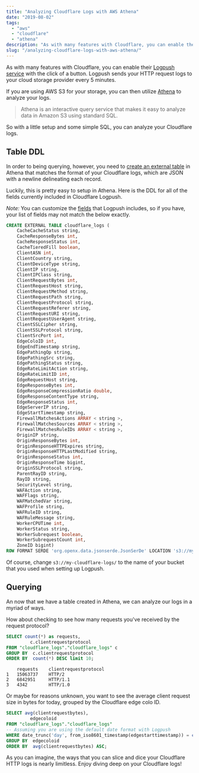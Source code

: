 ```yaml
---
title: "Analyzing Cloudflare Logs with AWS Athena"
date: "2019-08-02"
tags:
  - "aws"
  - "cloudflare"
  - "athena"
description: "As with many features with Cloudflare, you can enable their Logpush service with the click of a button. If you are using AWS S3 for your storage, you can then utilize Athena to analyze your logs."
slug: "/analyzing-cloudflare-logs-with-aws-athena/"
---
```


As with many features with Cloudflare, you can enable their [Logpush service](https://developers.cloudflare.com/logs/logpush/) with the click of a button. Logpush sends
your HTTP request logs to your cloud storage provider every 5 minutes.

If you are using AWS S3 for your storage, you can then utilize [Athena](https://aws.amazon.com/athena/) to
analyze your logs.

> Athena is an interactive query service that makes it easy to analyze data in Amazon S3 using standard SQL.

So with a little setup and some simple SQL, you can analyze your Cloudflare logs.

## Table DDL

In order to being querying, however, you need to [create an external table](https://docs.aws.amazon.com/athena/latest/ug/create-table.html) in Athena that
matches the format of your Cloudflare logs, which are JSON with a newline delineating each record.

Luckily, this is pretty easy to setup in Athena. Here is
the DDL for all of the fields currently included in Cloudflare Logpush.

_Note:_ You can customize the [fields](https://developers.cloudflare.com/logs/logpull-api/requesting-logs/#fields) that Logpush includes, so if you have, your
list of fields may not match the below exactly.

```sql
CREATE EXTERNAL TABLE cloudflare_logs (
    CacheCacheStatus string,
    CacheResponseBytes int,
    CacheResponseStatus int,
    CacheTieredFill boolean,
    ClientASN int,
    ClientCountry string,
    ClientDeviceType string,
    ClientIP string,
    ClientIPClass string,
    ClientRequestBytes int,
    ClientRequestHost string,
    ClientRequestMethod string,
    ClientRequestPath string,
    ClientRequestProtocol string,
    ClientRequestReferer string,
    ClientRequestURI string,
    ClientRequestUserAgent string,
    ClientSSLCipher string,
    ClientSSLProtocol string,
    ClientSrcPort int,
    EdgeColoID int,
    EdgeEndTimestamp string,
    EdgePathingOp string,
    EdgePathingSrc string,
    EdgePathingStatus string,
    EdgeRateLimitAction string,
    EdgeRateLimitID int,
    EdgeRequestHost string,
    EdgeResponseBytes int,
    EdgeResponseCompressionRatio double,
    EdgeResponseContentType string,
    EdgeResponseStatus int,
    EdgeServerIP string,
    EdgeStartTimestamp string,
    FirewallMatchesActions ARRAY < string >,
    FirewallMatchesSources ARRAY < string >,
    FirewallMatchesRuleIDs ARRAY < string >,
    OriginIP string,
    OriginResponseBytes int,
    OriginResponseHTTPExpires string,
    OriginResponseHTTPLastModified string,
    OriginResponseStatus int,
    OriginResponseTime bigint,
    OriginSSLProtocol string,
    ParentRayID string,
    RayID string,
    SecurityLevel string,
    WAFAction string,
    WAFFlags string,
    WAFMatchedVar string,
    WAFProfile string,
    WAFRuleID string,
    WAFRuleMessage string,
    WorkerCPUTime int,
    WorkerStatus string,
    WorkerSubrequest boolean,
    WorkerSubrequestCount int,
    ZoneID bigint)
ROW FORMAT SERDE 'org.openx.data.jsonserde.JsonSerDe' LOCATION 's3://my-cloudflare-logs/'
```

Of course, change `s3://my-cloudflare-logs/` to the name of your bucket that you used
when setting up Logpush.

## Querying

An now that we have a table created in Athena, we can analyze our logs in a myriad of ways.

How about checking to see how many requests you've received by the request protocol?

```sql
SELECT count(*) as requests,
         c.clientrequestprotocol
FROM "cloudflare_logs"."cloudflare_logs" c
GROUP BY  c.clientrequestprotocol
ORDER BY  count(*) DESC limit 10;
```

```
 	requests    clientrequestprotocol
1	15063737    HTTP/2
2	6842951     HTTP/1.1
3	4342	    HTTP/1.0
```

Or maybe for reasons unknown, you want to see the average client request size in bytes for today,
grouped by the Cloudflare edge colo ID.

```sql
SELECT avg(clientrequestbytes),
         edgecoloid
FROM "cloudflare_logs"."cloudflare_logs"
-- Assuming you are using the default date format with Logpush
WHERE date_trunc('day', from_iso8601_timestamp(edgestarttimestamp)) = current_date
GROUP BY  edgecoloid
ORDER BY  avg(clientrequestbytes) ASC;
```

As you can imagine, the ways that you can slice and dice your Cloudflare HTTP logs
is nearly limitless. Enjoy diving deep on your Cloudflare logs!
